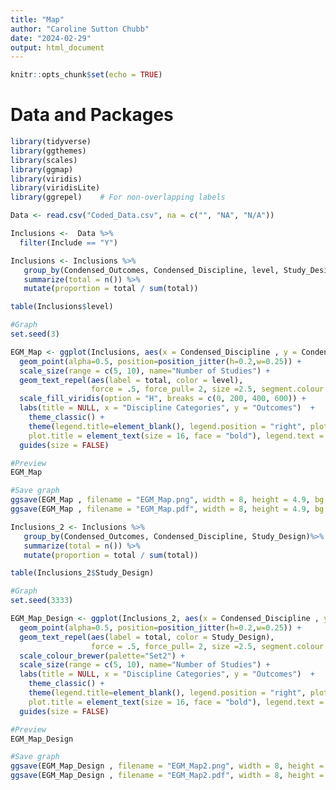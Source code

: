 ```yaml
---
title: "Map"
author: "Caroline Sutton Chubb"
date: "2024-02-29"
output: html_document
---
```


```r
knitr::opts_chunk$set(echo = TRUE)
```

# Data and Packages
```r
library(tidyverse)
library(ggthemes)
library(scales)
library(ggmap)
library(viridis)
library(viridisLite)
library(ggrepel)    # For non-overlapping labels
```

```r
Data <- read.csv("Coded_Data.csv", na = c("", "NA", "N/A"))

Inclusions <-  Data %>% 
  filter(Include == "Y")
```

```r
Inclusions <- Inclusions %>%
   group_by(Condensed_Outcomes, Condensed_Discipline, level, Study_Design) %>% 
   summarize(total = n()) %>% 
   mutate(proportion = total / sum(total))

table(Inclusions$level)
```

```r
#Graph
set.seed(3)

EGM_Map <- ggplot(Inclusions, aes(x = Condensed_Discipline , y = Condensed_Outcomes, size = total, color = level)) +
  geom_point(alpha=0.5, position=position_jitter(h=0.2,w=0.25)) +
  scale_size(range = c(5, 10), name="Number of Studies") +
  geom_text_repel(aes(label = total, color = level),
                  force = .5, force_pull= 2, size =2.5, segment.colour = NA, box.padding = .5) +
  scale_fill_viridis(option = "H", breaks = c(0, 200, 400, 600)) +
  labs(title = NULL, x = "Discipline Categories", y = "Outcomes")  +
    theme_classic() + 
    theme(legend.title=element_blank(), legend.position = "right", plot.subtitle = element_text(size = 10, face = "italic"),
    plot.title = element_text(size = 16, face = "bold"), legend.text = element_text(size = 5)) +
  guides(size = FALSE)

#Preview
EGM_Map

#Save graph
ggsave(EGM_Map , filename = "EGM_Map.png", width = 8, height = 4.9, bg = "white")
ggsave(EGM_Map , filename = "EGM_Map.pdf", width = 8, height = 4.9, bg = "white")

```

```r
Inclusions_2 <- Inclusions %>%
   group_by(Condensed_Outcomes, Condensed_Discipline, Study_Design)%>%
   summarize(total = n()) %>% 
   mutate(proportion = total / sum(total))

table(Inclusions_2$Study_Design)
```

```r
#Graph
set.seed(3333)

EGM_Map_Design <- ggplot(Inclusions_2, aes(x = Condensed_Discipline , y = Condensed_Outcomes, size = total, color = Study_Design)) +
  geom_point(alpha=0.5, position=position_jitter(h=0.2,w=0.25)) +
  geom_text_repel(aes(label = total, color = Study_Design),
                  force = .5, force_pull= 2, size =2.5, segment.colour = NA, box.padding = .5) +
  scale_colour_brewer(palette="Set2") +
  scale_size(range = c(5, 10), name="Number of Studies") +
  labs(title = NULL, x = "Discipline Categories", y = "Outcomes")  +
    theme_classic() + 
    theme(legend.title=element_blank(), legend.position = "right", plot.subtitle = element_text(size = 10, face = "italic"),
    plot.title = element_text(size = 16, face = "bold"), legend.text = element_text(size = 5)) +
  guides(size = FALSE)

#Preview
EGM_Map_Design

#Save graph
ggsave(EGM_Map_Design , filename = "EGM_Map2.png", width = 8, height = 4.9, bg = "white")
ggsave(EGM_Map_Design , filename = "EGM_Map2.pdf", width = 8, height = 4.9, bg = "white")

```



